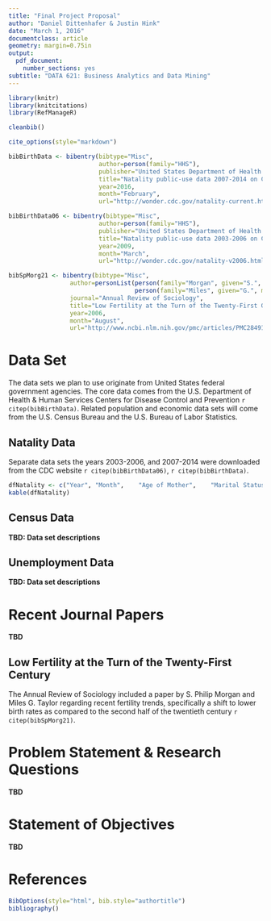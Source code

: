 ```yaml
---
title: "Final Project Proposal"
author: "Daniel Dittenhafer & Justin Hink"
date: "March 1, 2016"
documentclass: article 
geometry: margin=0.75in
output: 
  pdf_document:
    number_sections: yes
subtitle: "DATA 621: Business Analytics and Data Mining"
---
```

```r
library(knitr)
library(knitcitations)
library(RefManageR)

cleanbib()

cite_options(style="markdown")

bibBirthData <- bibentry(bibtype="Misc",
                         author=person(family="HHS"),
                         publisher="United States Department of Health and Human Services (US DHHS), Centers for Disease Control and Prevention (CDC), National Center for Health Statistics (NCHS), Division of Vital Statistics",
                         title="Natality public-use data 2007-2014 on CDC WONDER Online Database",
                         year=2016,
                         month="February",
                         url="http://wonder.cdc.gov/natality-current.html")

bibBirthData06 <- bibentry(bibtype="Misc",
                         author=person(family="HHS"),
                         publisher="United States Department of Health and Human Services (US DHHS), Centers for Disease Control and Prevention (CDC), National Center for Health Statistics (NCHS), Division of Vital Statistics",
                         title="Natality public-use data 2003-2006 on CDC WONDER Online Database",
                         year=2009,
                         month="March",
                         url="http://wonder.cdc.gov/natality-v2006.html")

bibSpMorg21 <- bibentry(bibtype="Misc",
                 author=personList(person(family="Morgan", given="S.", middle="Philip"), 
                                   person(family="Miles", given="G.", middle="Taylor")),
                 journal="Annual Review of Sociology",
                 title="Low Fertility at the Turn of the Twenty-First Century",
                 year=2006,
                 month="August",
                 url="http://www.ncbi.nlm.nih.gov/pmc/articles/PMC2849172/")
```

# Data Set

The data sets we plan to use originate from United States federal government agencies. The core data comes from the U.S. Department of Health & Human Services Centers for Disease Control and Prevention  `r citep(bibBirthData)`. Related population and economic data sets will come from the U.S. Census Bureau and the U.S. Bureau of Labor Statistics.


## Natality Data

Separate data sets the years 2003-2006, and 2007-2014 were downloaded from the CDC website `r citep(bibBirthData06)`, `r citep(bibBirthData)`.

```r
dfNatality <- c("Year", "Month",	"Age of Mother",	"Marital Status",	"Education",	"Births")
kable(dfNatality)
```

##  Census Data

**TBD: Data set descriptions**


## Unemployment Data

**TBD: Data set descriptions**


# Recent Journal Papers

**TBD**

## Low Fertility at the Turn of the Twenty-First Century

The Annual Review of Sociology included a paper by S. Philip Morgan and Miles G. Taylor regarding recent  fertility trends, specifically a shift to lower birth rates as compared to the second half of the twentieth century `r citep(bibSpMorg21)`.

# Problem Statement & Research Questions

**TBD**

# Statement of Objectives

**TBD**


# References

```r
BibOptions(style="html", bib.style="authortitle")
bibliography()
```

